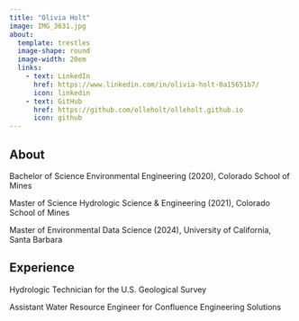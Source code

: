 ```yaml
---
title: "Olivia Holt"
image: IMG_3631.jpg
about:
  template: trestles
  image-shape: round
  image-width: 20em
  links:
    - text: LinkedIn
      href: https://www.linkedin.com/in/olivia-holt-0a15651b7/
      icon: linkedin
    - text: GitHub
      href: https://github.com/olleholt/olleholt.github.io
      icon: github
---
```


## About

Bachelor of Science Environmental Engineering (2020), Colorado School of Mines

Master of Science Hydrologic Science & Engineering (2021), Colorado School of Mines

Master of Environmental Data Science (2024), University of California, Santa Barbara

## Experience

Hydrologic Technician for the U.S. Geological Survey

Assistant Water Resource Engineer for Confluence Engineering Solutions
